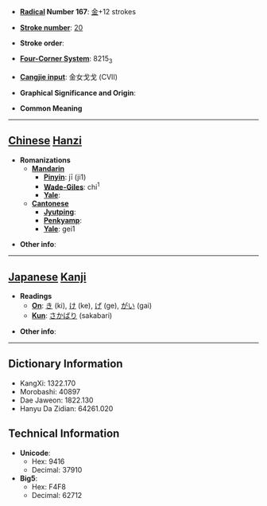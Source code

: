 * '''[[Wiktionary:Chinese radical index| Radical]] Number 167''': [[Wiktionary:Chinese radical index 金|金]]+12 strokes

* '''[[Wiktionary:Chinese total strokes index|Stroke number]]''': [[Wiktionary:Chinese total strokes index 20|20]]

* '''Stroke order''': 

* '''[[Wiktionary:Chinese four corner index|Four-Corner System]]''': 8215<sub>3</sub>

* '''[[Wiktionary:Chinese Cangjie index|Cangjie input]]''': 金女戈戈 (CVII)

* '''Graphical Significance and Origin''': 

* '''Common Meaning'''

----

== [[Chinese]] [[Hanzi]] ==

* '''Romanizations'''
** '''[[Mandarin]]'''
*** '''[[Pinyin]]''': jī (ji1)
*** '''[[Wade-Giles]]''': chi<sup>1</sup>
*** '''[[Yale]]''': 
** '''[[Cantonese]]'''
*** '''[[Jyutping]]''':
*** '''[[Penkyamp]]''': 
*** '''[[Yale]]''': gei1

* '''Other info''': 

----

== [[Japanese]] [[Kanji]] ==

* '''Readings'''
** '''[[On]]''': [[き]] (ki), [[け]] (ke), [[げ]] (ge), [[がい]] (gai)
** '''[[Kun]]''': [[さかばり]] (sakabari)

* '''Other info''':  

----

== Dictionary Information ==

* KangXi: 1322.170
* Morobashi: 40897
* Dae Jaweon: 1822.130
* Hanyu Da Zidian: 64261.020

== Technical Information ==

* '''Unicode''':
** Hex: 9416
** Decimal: 37910
* '''Big5''':
** Hex: F4F8
** Decimal: 62712